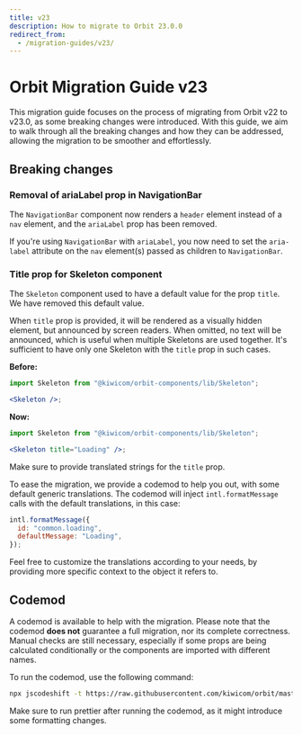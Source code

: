 ```yaml
---
title: v23
description: How to migrate to Orbit 23.0.0
redirect_from:
  - /migration-guides/v23/
---
```


# Orbit Migration Guide v23

This migration guide focuses on the process of migrating from Orbit v22 to v23.0, as some breaking changes were introduced.
With this guide, we aim to walk through all the breaking changes and how they can be addressed, allowing the migration to be smoother and effortlessly.

## Breaking changes

### Removal of ariaLabel prop in NavigationBar

The `NavigationBar` component now renders a `header` element instead of a `nav` element, and the `ariaLabel` prop has been removed.

If you're using `NavigationBar` with `ariaLabel`, you now need to set the `aria-label` attribute on the `nav` element(s) passed as children to `NavigationBar`.

### Title prop for Skeleton component

The `Skeleton` component used to have a default value for the prop `title`. We have removed this default value.

When `title` prop is provided, it will be rendered as a visually hidden element, but announced by screen readers. When omitted, no text will be announced, which is useful when multiple Skeletons are used together. It's sufficient to have only one Skeleton with the `title` prop in such cases.

**Before:**

```jsx
import Skeleton from "@kiwicom/orbit-components/lib/Skeleton";

<Skeleton />;
```

**Now:**

```jsx
import Skeleton from "@kiwicom/orbit-components/lib/Skeleton";

<Skeleton title="Loading" />;
```

Make sure to provide translated strings for the `title` prop.

To ease the migration, we provide a codemod to help you out, with some default generic translations.
The codemod will inject `intl.formatMessage` calls with the default translations, in this case:

```jsx
intl.formatMessage({
  id: "common.loading",
  defaultMessage: "Loading",
});
```

Feel free to customize the translations according to your needs, by providing more specific context to the object it refers to.

## Codemod

A codemod is available to help with the migration. Please note that the codemod **does not** guarantee a full migration, nor its complete correctness.
Manual checks are still necessary, especially if some props are being calculated conditionally or the components are imported with different names.

To run the codemod, use the following command:

```bash
npx jscodeshift -t https://raw.githubusercontent.com/kiwicom/orbit/master/packages/orbit-components/transforms/skeleton-loading-v23.js --parser=tsx --extensions=ts,tsx <pathToYourCode>
```

Make sure to run prettier after running the codemod, as it might introduce some formatting changes.
